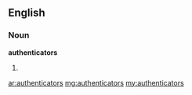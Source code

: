 ==English==

===Noun===
'''authenticators'''

# {{plural of|[[authenticator]]}}

[[ar:authenticators]]
[[mg:authenticators]]
[[my:authenticators]]